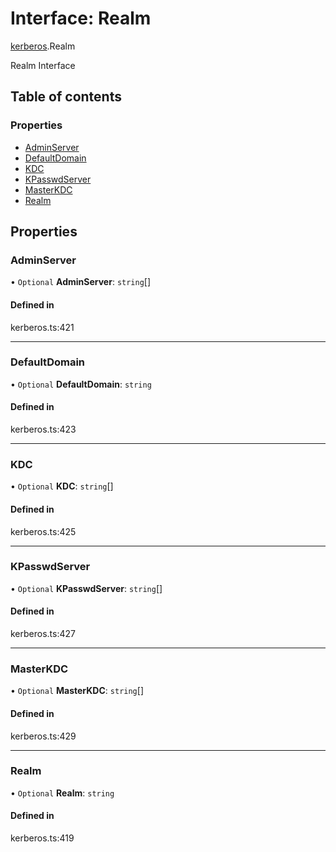 # Interface: Realm

[kerberos](/templates/protocols/javascript/modules/kerberos).Realm

Realm Interface

## Table of contents

### Properties

- [AdminServer](/templates/protocols/javascript/modules/kerberos.Realm#adminserver)
- [DefaultDomain](/templates/protocols/javascript/modules/kerberos.Realm#defaultdomain)
- [KDC](/templates/protocols/javascript/modules/kerberos.Realm#kdc)
- [KPasswdServer](/templates/protocols/javascript/modules/kerberos.Realm#kpasswdserver)
- [MasterKDC](/templates/protocols/javascript/modules/kerberos.Realm#masterkdc)
- [Realm](/templates/protocols/javascript/modules/kerberos.Realm#realm)

## Properties

### AdminServer

• `Optional` **AdminServer**: `string`[]

#### Defined in

kerberos.ts:421

___

### DefaultDomain

• `Optional` **DefaultDomain**: `string`

#### Defined in

kerberos.ts:423

___

### KDC

• `Optional` **KDC**: `string`[]

#### Defined in

kerberos.ts:425

___

### KPasswdServer

• `Optional` **KPasswdServer**: `string`[]

#### Defined in

kerberos.ts:427

___

### MasterKDC

• `Optional` **MasterKDC**: `string`[]

#### Defined in

kerberos.ts:429

___

### Realm

• `Optional` **Realm**: `string`

#### Defined in

kerberos.ts:419
